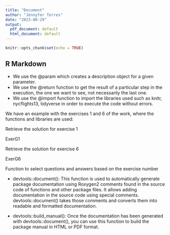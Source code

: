 ```yaml
---
title: "Document"
author: "Jennyfer Torres"
date: "2023-08-29"
output:
  pdf_document: default
  html_document: default
---
```


```r
knitr::opts_chunk$set(echo = TRUE)
```

## R Markdown

-   We use the @param which creates a description object for a given parameter.
-   We use the @return function to get the result of a particular step in the execution, the one we want to see, not necessarily the last one.
-   We use the @import function to import the libraries used such as knitr, nycflights13, tidyverse in order to execute the code without errors.

We have an example with the exercises 1 and 6 of the work, where the functions and libraries are used:

Retrieve the solution for exercise 1

ExerG1

Retrieve the solution for exercise 6

ExerG6

Function to select questions and answers based on the exercise number

-   devtools::document(): This function is used to automatically generate package documentation using Roxygen2 comments found in the source code of functions and other package files. It allows adding documentation in the source code using special comments. devtools::document() takes those comments and converts them into readable and formatted documentation.

-   devtools::build_manual(): Once the documentation has been generated with devtools::document(), you can use this function to build the package manual in HTML or PDF format.
